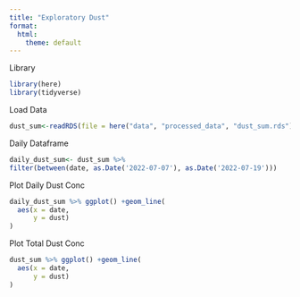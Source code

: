```yaml
---
title: "Exploratory Dust"
format:
  html:
    theme: default
---
```

Library
```r
library(here)
library(tidyverse)
```

Load Data
```r
dust_sum<-readRDS(file = here("data", "processed_data", "dust_sum.rds"))
```

Daily Dataframe
```r
daily_dust_sum<- dust_sum %>%
filter(between(date, as.Date('2022-07-07'), as.Date('2022-07-19')))
```

Plot Daily Dust Conc
```r
daily_dust_sum %>% ggplot() +geom_line(
  aes(x = date,
      y = dust)
)
```

Plot Total Dust Conc
```r
dust_sum %>% ggplot() +geom_line(
  aes(x = date,
      y = dust)
)
```


